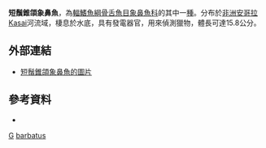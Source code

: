 {{Speciesbox 
| taxon = Gnathonemus barbatus
| status = DD
| status_system = IUCN3.1
| authority = [[Poll|Poll]], 1967
}}

'''短鬚錐頜象鼻魚'''，為[[輻鰭魚綱|輻鰭魚綱]][[骨舌魚目|骨舌魚目]][[象鼻魚科|象鼻魚科]]的其中一[[種|種]]。分布於[[非洲|非洲]][[安哥拉|安哥拉]]Kasai河流域，棲息於水底，具有發電器官，用來偵測獵物，體長可達15.8公分。

==外部連結==
* [http://www.fishbase.org/Photos/ThumbnailsSummary.php?ID=10859 短鬚錐頜象鼻魚的圖片] {{Wayback|url=http://www.fishbase.org/Photos/ThumbnailsSummary.php?ID=10859 |date=20161204152707 }}

==參考資料==
*{{FishBase_species|genus=Gnathonemus|species=barbatus|year=2012|month=3}}
{{Taxonbar}}

[[Category:1967年描述的鱼类|G]]
[[Category:錐頜象鼻魚屬|barbatus]]